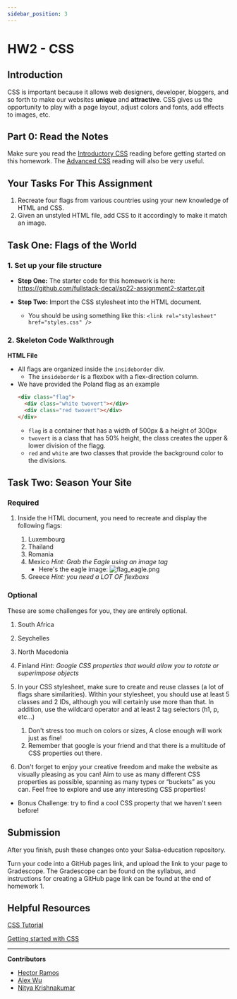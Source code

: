 ```yaml
---
sidebar_position: 3
---
```


# HW2 - CSS

## Introduction

CSS is important because it allows web designers, developer, bloggers, and so
forth to make our websites **unique** and **attractive**. CSS gives us the
opportunity to play with a page layout, adjust colors and fonts, add effects to
images, etc.

## Part 0: Read the Notes

Make sure you read the [Introductory CSS](/docs/Lessons/Lesson3) reading before
getting started on this homework. The [Advanced CSS](/docs/Lessons/Lesson4)
reading will also be very useful.

## Your Tasks For This Assignment

1. Recreate four flags from various countries using your new knowledge of HTML
   and CSS.
2. Given an unstyled HTML file, add CSS to it accordingly to make it match an
   image.

## Task One: Flags of the World

### 1. Set up your file structure

- **Step One:** The starter code for this homework is here:
  https://github.com/fullstack-decal/sp22-assignment2-starter.git

- **Step Two:** Import the CSS stylesheet into the HTML document.
  - You should be using something like this:
    `<link rel="stylesheet" href="styles.css" />`

### 2. Skeleton Code Walkthrough

**HTML File**

- All flags are organized inside the `insideborder` div.
  - The `insideborder` is a flexbox with a flex-direction column.
- We have provided the Poland flag as an example
  ```html
  <div class="flag">
    <div class="white twovert"></div>
    <div class="red twovert"></div>
  </div>
  ```
  - `flag` is a container that has a width of 500px & a height of 300px
  - `twovert` is a class that has 50% height, the class creates the upper &
    lower division of the flagg.
  - `red` and `white` are two classes that provide the background color to the
    divisions.

## Task Two: Season Your Site

### Required

1. Inside the HTML document, you need to recreate and display the following
   flags:

   1. Luxembourg
   2. Thailand
   3. Romania
   4. Mexico _Hint: Grab the Eagle using an image tag_
      - Here's the eagle image:
        ![flag_eagle.png](../assets/Assignment2/Assignment2-1.png)
   5. Greece _Hint: you need a LOT OF flexboxs_

### Optional

These are some challenges for you, they are entirely optional.

1.  South Africa
2.  Seychelles
3.  North Macedonia
4.  Finland _Hint: Google CSS properties that would allow you to rotate or
    superimpose objects_

5.  In your CSS stylesheet, make sure to create and reuse classes (a lot of
    flags share similarities). Within your stylesheet, you should use at least 5
    classes and 2 IDs, although you will certainly use more than that. In
    addition, use the wildcard operator and at least 2 tag selectors (h1, p,
    etc…)
    1.  Don't stress too much on colors or sizes, A close enough will work just
        as fine!
    2.  Remember that google is your friend and that there is a multitude of CSS
        properties out there.
6.  Don't forget to enjoy your creative freedom and make the website as visually
    pleasing as you can! Aim to use as many different CSS properties as
    possible, spanning as many types or “buckets” as you can. Feel free to
    explore and use any interesting CSS properties!

- Bonus Challenge: try to find a cool CSS property that we haven't seen before!

## Submission

After you finish, push these changes onto your Salsa-education repository.

Turn your code into a GitHub pages link, and upload the link to your page to
Gradescope. The Gradescope can be found on the syllabus, and instructions for
creating a GitHub page link can be found at the end of homework 1.

## Helpful Resources

[CSS Tutorial](https://www.w3schools.com/css/)

[Getting started with CSS](https://developer.mozilla.org/en-US/docs/Learn/CSS/First_steps/Getting_started)

---

**Contributors**

- [Hector Ramos](https://www.linkedin.com/in/hector-ramos-/)
- [Alex Wu](https://www.linkedin.com/in/jialin-wu-658929185/)
- [Nitya Krishnakumar](https://www.linkedin.com/in/nitya-krish/)
